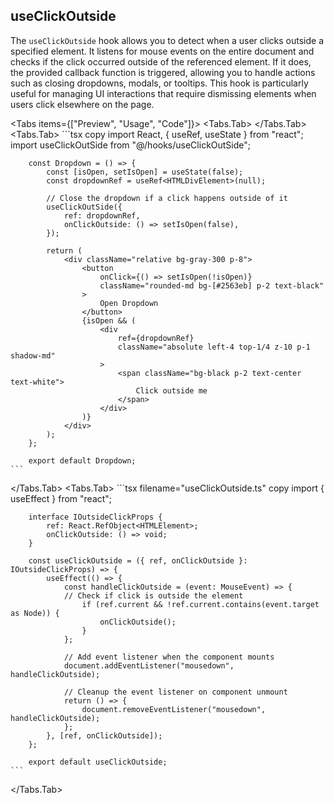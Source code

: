
## useClickOutside

The `useClickOutside` hook allows you to detect when a user clicks outside a specified element. It listens for mouse events on the entire document and checks if the click occurred outside of the referenced element. If it does, the provided callback function is triggered, allowing you to handle actions such as closing dropdowns, modals, or tooltips. This hook is particularly useful for managing UI interactions that require dismissing elements when users click elsewhere on the page.

<Tabs items={["Preview", "Usage", "Code"]}>
  <Tabs.Tab>
    <ClickOutsideUsage />
  </Tabs.Tab>
    <Tabs.Tab>
    ```tsx copy
        import React, { useRef, useState } from "react";
        import useClickOutSide from "@/hooks/useClickOutSide";

        const Dropdown = () => {
            const [isOpen, setIsOpen] = useState(false);
            const dropdownRef = useRef<HTMLDivElement>(null);

            // Close the dropdown if a click happens outside of it
            useClickOutSide({
                ref: dropdownRef,
                onClickOutside: () => setIsOpen(false),
            });

            return (
                <div className="relative bg-gray-300 p-8">
                    <button
                        onClick={() => setIsOpen(!isOpen)}
                        className="rounded-md bg-[#2563eb] p-2 text-black"
                    >
                        Open Dropdown
                    </button>
                    {isOpen && (
                        <div
                            ref={dropdownRef}
                            className="absolute left-4 top-1/4 z-10 p-1 shadow-md"
                        >
                            <span className="bg-black p-2 text-center text-white">
                                Click outside me
                            </span>
                        </div>
                    )}
                </div>
            );
        };

        export default Dropdown;
    ```

  </Tabs.Tab>
    <Tabs.Tab>
    ```tsx filename="useClickOutside.ts" copy 
        import { useEffect } from "react";

        interface IOutsideClickProps {
            ref: React.RefObject<HTMLElement>;
            onClickOutside: () => void;
        }

        const useClickOutside = ({ ref, onClickOutside }: IOutsideClickProps) => {
            useEffect(() => {
                const handleClickOutside = (event: MouseEvent) => {
                // Check if click is outside the element
                    if (ref.current && !ref.current.contains(event.target as Node)) {
                        onClickOutside();
                    }
                };

                // Add event listener when the component mounts
                document.addEventListener("mousedown", handleClickOutside);

                // Cleanup the event listener on component unmount
                return () => {
                    document.removeEventListener("mousedown", handleClickOutside);
                };
            }, [ref, onClickOutside]);
        };

        export default useClickOutside;
    ```

  </Tabs.Tab>
</Tabs>
